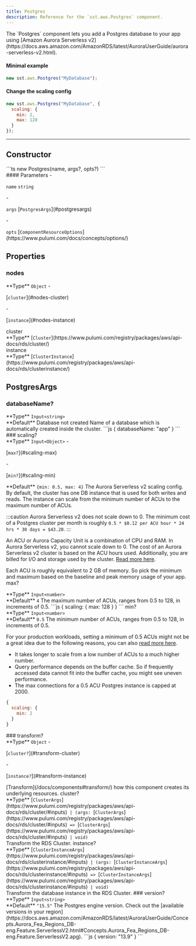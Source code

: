 ```yaml
---
title: Postgres
description: Reference for the `sst.aws.Postgres` component.
---
```



<div class="tsdoc">

<Section type="about">
The `Postgres` component lets you add a Postgres database to your app using
[Amazon Aurora Serverless v2](https://docs.aws.amazon.com/AmazonRDS/latest/AuroraUserGuide/aurora-serverless-v2.html).

#### Minimal example

```js
new sst.aws.Postgres("MyDatabase");
```

#### Change the scaling config

```js
new sst.aws.Postgres("MyDatabase", {
  scaling: {
    min: 2,
    max: 128
  }
});
```
</Section>

---

## Constructor

<Segment>
<Section type="signature">
```ts
new Postgres(name, args?, opts?)
```
</Section>

<Section type="parameters">
#### Parameters
- <p><code class="key">name</code> <code class="primitive">string</code></p>
- <p><code class="key">args</code> [<code class="type">PostgresArgs</code>](#postgresargs)</p>
- <p><code class="key">opts</code> [<code class="type">ComponentResourceOptions</code>](https://www.pulumi.com/docs/concepts/options/)</p>
</Section>
</Segment>

## Properties

### nodes
<Segment>
<Section type="parameters">
<InlineSection>
**Type** <code class="primitive">Object</code>
</InlineSection>
- <p>[<code class="key">cluster</code>](#nodes-cluster)</p>
- <p>[<code class="key">instance</code>](#nodes-instance)</p>
</Section>
</Segment>
<NestedTitle id="nodes-cluster" Tag="h4" parent="nodes.">cluster</NestedTitle>
<Segment>
<Section type="parameters">
<InlineSection>
**Type** [<code class="type">Cluster</code>](https://www.pulumi.com/registry/packages/aws/api-docs/rds/cluster/)
</InlineSection>
</Section>
</Segment>
<NestedTitle id="nodes-instance" Tag="h4" parent="nodes.">instance</NestedTitle>
<Segment>
<Section type="parameters">
<InlineSection>
**Type** [<code class="type">ClusterInstance</code>](https://www.pulumi.com/registry/packages/aws/api-docs/rds/clusterinstance/)
</InlineSection>
</Section>
</Segment>

## PostgresArgs
### databaseName?
<Segment>
<Section type="parameters">
<InlineSection>
**Type** <code class="primitive">Input</code><code class="symbol">&lt;</code><code class="primitive">string</code><code class="symbol">&gt;</code>
</InlineSection>
</Section>

<InlineSection>
**Default** Database not created
</InlineSection>
Name of a database which is automatically created inside the cluster.
```js
{
  databaseName: "app"
}
```
</Segment>
### scaling?
<Segment>
<Section type="parameters">
<InlineSection>
**Type** <code class="primitive">Input</code><code class="symbol">&lt;</code><code class="primitive">Object</code><code class="symbol">&gt;</code>
</InlineSection>
- <p>[<code class="key">max?</code>](#scaling-max)</p>
- <p>[<code class="key">min?</code>](#scaling-min)</p>
</Section>

<InlineSection>
**Default** <code class="primitive">&lcub;min: 0.5, max: 4&rcub;</code>
</InlineSection>
The Aurora Serverless v2 scaling config. By default, the cluster has one DB instance that
is used for both writes and reads. The instance can scale from the minimum number of ACUs
to the maximum number of ACUs.

:::caution
Aurora Serverless v2 does not scale down to 0. The minimum cost of a Postgres cluster
per month is roughly `0.5 * $0.12 per ACU hour * 24 hrs * 30 days = $43.20`.
:::

An ACU or Aurora Capacity Unit is a combination of CPU and RAM. In Aurora Serverless v2, you cannot scale down to 0. The cost of an Aurora Serverless v2 cluster is based on the ACU hours
used. Additionally, you are billed for I/O and storage used by the cluster.
[Read more here](https://aws.amazon.com/rds/aurora/pricing/).

Each ACU is roughly equivalent to 2 GB of memory. So pick the minimum and maximum
based on the baseline and peak memory usage of your app.
</Segment>
<NestedTitle id="scaling-max" Tag="h4" parent="scaling.">max?</NestedTitle>
<Segment>
<Section type="parameters">
<InlineSection>
**Type** <code class="primitive">Input</code><code class="symbol">&lt;</code><code class="primitive">number</code><code class="symbol">&gt;</code>
</InlineSection>
</Section>

<InlineSection>
**Default** <code class="primitive">4</code>
</InlineSection>
The maximum number of ACUs, ranges from 0.5 to 128, in increments of 0.5.
```js
{
  scaling: {
    max: 128
  }
}
```
</Segment>
<NestedTitle id="scaling-min" Tag="h4" parent="scaling.">min?</NestedTitle>
<Segment>
<Section type="parameters">
<InlineSection>
**Type** <code class="primitive">Input</code><code class="symbol">&lt;</code><code class="primitive">number</code><code class="symbol">&gt;</code>
</InlineSection>
</Section>

<InlineSection>
**Default** <code class="primitive">0.5</code>
</InlineSection>
The minimum number of ACUs, ranges from 0.5 to 128, in increments of 0.5.

For your production workloads, setting a minimum of 0.5 ACUs might not be a great idea due
to the following reasons, you can also [read more here](https://docs.aws.amazon.com/AmazonRDS/latest/AuroraUserGuide/aurora-serverless-v2.setting-capacity.html#aurora-serverless-v2.setting-capacity.incompatible_parameters).
- It takes longer to scale from a low number of ACUs to a much higher number.
- Query performance depends on the buffer cache. So if frequently accessed data cannot
  fit into the buffer cache, you might see uneven performance.
- The max connections for a 0.5 ACU Postgres instance is capped at 2000.
```js
{
  scaling: {
    min: 2
  }
}
```
</Segment>
### transform?
<Segment>
<Section type="parameters">
<InlineSection>
**Type** <code class="primitive">Object</code>
</InlineSection>
- <p>[<code class="key">cluster?</code>](#transform-cluster)</p>
- <p>[<code class="key">instance?</code>](#transform-instance)</p>
</Section>
[Transform](/docs/components#transform/) how this component creates its underlying
resources.
</Segment>
<NestedTitle id="transform-cluster" Tag="h4" parent="transform.">cluster?</NestedTitle>
<Segment>
<Section type="parameters">
<InlineSection>
**Type** [<code class="type">ClusterArgs</code>](https://www.pulumi.com/registry/packages/aws/api-docs/rds/cluster/#inputs)<code class="symbol"> | </code><code class="symbol">(</code><code class="primitive">args</code><code class="symbol">: </code>[<code class="type">ClusterArgs</code>](https://www.pulumi.com/registry/packages/aws/api-docs/rds/cluster/#inputs)<code class="symbol"> => </code>[<code class="type">ClusterArgs</code>](https://www.pulumi.com/registry/packages/aws/api-docs/rds/cluster/#inputs)<code class="symbol"> | </code><code class="primitive">void</code><code class="symbol">)</code>
</InlineSection>
</Section>
Transform the RDS Cluster.
</Segment>
<NestedTitle id="transform-instance" Tag="h4" parent="transform.">instance?</NestedTitle>
<Segment>
<Section type="parameters">
<InlineSection>
**Type** [<code class="type">ClusterInstanceArgs</code>](https://www.pulumi.com/registry/packages/aws/api-docs/rds/clusterinstance/#inputs)<code class="symbol"> | </code><code class="symbol">(</code><code class="primitive">args</code><code class="symbol">: </code>[<code class="type">ClusterInstanceArgs</code>](https://www.pulumi.com/registry/packages/aws/api-docs/rds/clusterinstance/#inputs)<code class="symbol"> => </code>[<code class="type">ClusterInstanceArgs</code>](https://www.pulumi.com/registry/packages/aws/api-docs/rds/clusterinstance/#inputs)<code class="symbol"> | </code><code class="primitive">void</code><code class="symbol">)</code>
</InlineSection>
</Section>
Transform the database instance in the RDS Cluster.
</Segment>
### version?
<Segment>
<Section type="parameters">
<InlineSection>
**Type** <code class="primitive">Input</code><code class="symbol">&lt;</code><code class="primitive">string</code><code class="symbol">&gt;</code>
</InlineSection>
</Section>

<InlineSection>
**Default** <code class="primitive">"15.5"</code>
</InlineSection>
The Postgres engine version. Check out the [available versions in your region](https://docs.aws.amazon.com/AmazonRDS/latest/AuroraUserGuide/Concepts.Aurora_Fea_Regions_DB-eng.Feature.ServerlessV2.html#Concepts.Aurora_Fea_Regions_DB-eng.Feature.ServerlessV2.apg).
```js
{
  version: "13.9"
}
```
</Segment>
</div>